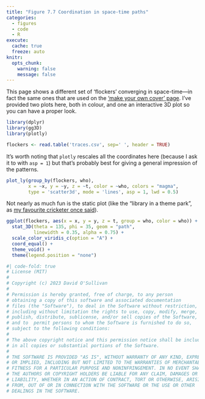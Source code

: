 ```yaml
---
title: "Figure 7.7 Coordination in space-time paths"
categories: 
  - figures
  - code
  - R
execute: 
  cache: true
  freeze: auto
knitr:
  opts_chunk: 
    warning: false
    message: false
---
```


This page shows a different set of 'flockers' converging in space-time&mdash;in fact the same ones that are used on the ['make your own cover' page](../../other-stuff/about-the-cover.qmd). I've provided two plots here, both in colour, and one an interactive 3D plot so you can have a proper look.

```r
library(dplyr)
library(gg3D)
library(plotly)

flockers <- read.table('traces.csv', sep=' ', header = TRUE)
```

It's worth noting that `plotly` rescales all the coordinates here (because I ask it to with `asp = 1`) but that's probably best for giving a general impression of the patterns.

```r
plot_ly(group_by(flockers, who), 
        x = ~x, y = ~y, z = ~t, color = ~who, colors = "magma",
        type = 'scatter3d', mode = 'lines', asp = 1, lwd = 0.5)
```

Not nearly as much fun is the static plot (like the "library in a theme park", as [my favourite cricketer once said](https://www.stuff.co.nz/sport/cricket/64593956/kane-williamson-says-batting-with-brendon-mccullum-like-being-library-in-a-theme-park)).

```r
ggplot(flockers, aes(x = x, y = y, z = t, group = who, color = who)) +
  stat_3D(theta = 135, phi = 35, geom = "path",
          linewidth = 0.35, alpha = 0.75) +
  scale_color_viridis_c(option = "A") +
  coord_equal() +
  theme_void() +
  theme(legend.position = "none")
```

```r
#| code-fold: true
# License (MIT)
#
# Copyright (c) 2023 David O'Sullivan
#
# Permission is hereby granted, free of charge, to any person
# obtaining a copy of this software and associated documentation
# files (the "Software"), to deal in the Software without restriction,
# including without limitation the rights to use, copy, modify, merge,
# publish, distribute, sublicense, and/or sell copies of the Software,
# and to  permit persons to whom the Software is furnished to do so,
# subject to the following conditions:
#
# The above copyright notice and this permission notice shall be included
# in all copies or substantial portions of the Software.
#
# THE SOFTWARE IS PROVIDED "AS IS", WITHOUT WARRANTY OF ANY KIND, EXPRESS
# OR IMPLIED, INCLUDING BUT NOT LIMITED TO THE WARRANTIES OF MERCHANTABILITY,
# FITNESS FOR A PARTICULAR PURPOSE AND NONINFRINGEMENT. IN NO EVENT SHALL
# THE AUTHORS OR COPYRIGHT HOLDERS BE LIABLE FOR ANY CLAIM, DAMAGES OR OTHER
# LIABILITY, WHETHER IN AN ACTION OF CONTRACT, TORT OR OTHERWISE, ARISING
# FROM, OUT OF OR IN CONNECTION WITH THE SOFTWARE OR THE USE OR OTHER
# DEALINGS IN THE SOFTWARE.
```
